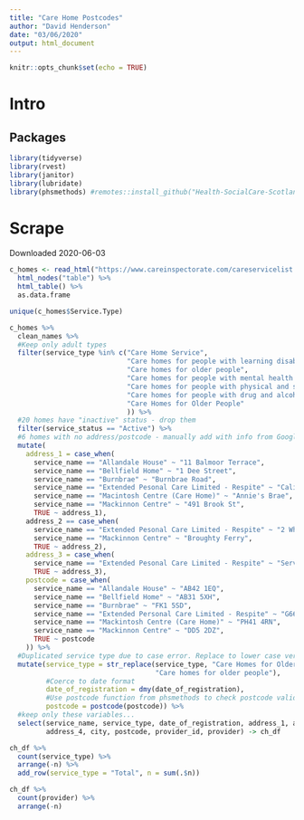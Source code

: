 ```yaml
---
title: "Care Home Postcodes"
author: "David Henderson"
date: "03/06/2020"
output: html_document
---
```


```r
knitr::opts_chunk$set(echo = TRUE)
```

# Intro

## Packages

```r
library(tidyverse)
library(rvest)
library(janitor)
library(lubridate)
library(phsmethods) #remotes::install_github("Health-SocialCare-Scotland/phsmethods")
```


# Scrape

Downloaded 2020-06-03

```r
c_homes <- read_html("https://www.careinspectorate.com/careservicelist.php") %>% 
  html_nodes("table") %>% 
  html_table() %>% 
  as.data.frame
```


```r
unique(c_homes$Service.Type)
```



```r
c_homes %>% 
  clean_names %>% 
  #Keep only adult types
  filter(service_type %in% c("Care Home Service", 
                             "Care homes for people with learning disabilities",
                             "Care homes for older people", 
                             "Care homes for people with mental health problems",
                             "Care homes for people with physical and sensory impairment",
                             "Care homes for people with drug and alcohol misuse problems",
                             "Care Homes for Older People"
                             )) %>% 
  #20 homes have "inactive" status - drop them
  filter(service_status == "Active") %>% 
  #6 homes with no address/postcode - manually add with info from Google
  mutate(
    address_1 = case_when(
      service_name == "Allandale House" ~ "11 Balmoor Terrace",
      service_name == "Bellfield Home" ~ "1 Dee Street",
      service_name == "Burnbrae" ~ "Burnbrae Road",
      service_name == "Extended Pesonal Care Limited - Respite" ~ "Calico House",
      service_name == "Macintosh Centre (Care Home)" ~ "Annie's Brae",
      service_name == "Mackinnon Centre" ~ "491 Brook St",
      TRUE ~ address_1),
    address_2 == case_when(
      service_name == "Extended Pesonal Care Limited - Respite" ~ "2 Whitefield Lodge",
      service_name == "Mackinnon Centre" ~ "Broughty Ferry",
      TRUE ~ address_2),
    address_3 = case_when(
      service_name == "Extended Pesonal Care Limited - Respite" ~ "Service St.",
      TRUE ~ address_3),
    postcode = case_when(
      service_name == "Allandale House" ~ "AB42 1EQ",
      service_name == "Bellfield Home" ~ "AB31 5XH",
      service_name == "Burnbrae" ~ "FK1 5SD",
      service_name == "Extended Personal Care Limited - Respite" ~ "G66 7JW",
      service_name == "Mackintosh Centre (Care Home)" ~ "PH41 4RN",
      service_name == "Mackinnon Centre" ~ "DD5 2DZ",
      TRUE ~ postcode
    )) %>%
  #Duplicated service type due to case error. Replace to lower case version
  mutate(service_type = str_replace(service_type, "Care Homes for Older People",
                                    "Care homes for older people"),
         #Coerce to date format
         date_of_registration = dmy(date_of_registration),
         #Use postcode function from phsmethods to check postcode validity 
         postcode = postcode(postcode)) %>% 
  #keep only these variables...
  select(service_name, service_type, date_of_registration, address_1, address_2, address_3,
         address_4, city, postcode, provider_id, provider) -> ch_df
```


```r
ch_df %>% 
  count(service_type) %>% 
  arrange(-n) %>% 
  add_row(service_type = "Total", n = sum(.$n))
```


```r
ch_df %>% 
  count(provider) %>% 
  arrange(-n)
```



